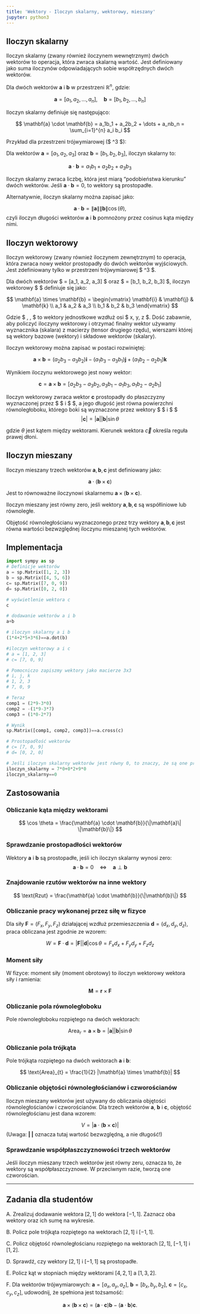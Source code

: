 ```yaml
---
title: 'Wektory - Iloczyn skalarny, wektorowy, mieszany'
jupyter: python3
---
```





## Iloczyn skalarny

Iloczyn skalarny (zwany również iloczynem wewnętrznym) dwóch wektorów to operacja, która zwraca skalarną wartość. Jest definiowany jako suma iloczynów odpowiadających sobie współrzędnych dwóch wektorów.

Dla dwóch wektorów $\mathbf{a}$ i $\mathbf{b}$ w przestrzeni $\mathbb{R}^n$, gdzie:

$$
\mathbf{a} = [a_1, a_2, \dots, a_n], \quad \mathbf{b} = [b_1, b_2, \dots, b_n]
$$

Iloczyn skalarny definiuje się następująco:

$$
\mathbf{a} \cdot \mathbf{b} = a_1b_1 + a_2b_2 + \dots + a_nb_n = \sum_{i=1}^{n} a_i b_i
$$

Przykład dla przestrzeni trójwymiarowej ($ \mathbb{R}^3 $):

Dla wektorów $\mathbf{a} = [a_1, a_2, a_3]$ oraz $\mathbf{b} = [b_1, b_2, b_3]$, iloczyn skalarny to:

$$ 
\mathbf{a} \cdot \mathbf{b} = a_1b_1 + a_2b_2 + a_3b_3
$$

Iloczyn skalarny zwraca liczbę, która jest miarą "podobieństwa kierunku" dwóch wektorów. Jeśli $\mathbf{a} \cdot \mathbf{b} = 0$, to wektory są prostopadłe.

Alternatywnie, iloczyn skalarny można zapisać jako:

$$
\mathbf{a} \cdot \mathbf{b} = \|\mathbf{a}\| \|\mathbf{b}\| \cos(\theta),
$$
czyli iloczyn długości wektorów $\mathbf{a}$ i $\mathbf{b}$ pomnożony przez cosinus kąta między nimi.

## Iloczyn wektorowy

Iloczyn wektorowy (zwany również iloczynem zewnętrznym) to operacja, która zwraca nowy wektor prostopadły do dwóch wektorów wyjściowych. Jest zdefiniowany tylko w przestrzeni trójwymiarowej $ \mathbb{R}^3 $.

Dla dwóch wektorów $ \mathbf{a} = [a_1, a_2, a_3] $ oraz $ \mathbf{b} = [b_1, b_2, b_3] $, iloczyn wektorowy $ \mathbf{a} \times \mathbf{b} $ definiuje się jako:

$$ \mathbf{a} \times \mathbf{b} =
\begin{vmatrix}
\mathbf{i} & \mathbf{j} & \mathbf{k} \\
a_1 & a_2 & a_3 \\
b_1 & b_2 & b_3
\end{vmatrix}
$$

Gdzie $ \mathbf{i}, \mathbf{j}, \mathbf{k} $ to wektory jednostkowe wzdłuż osi $ x, y, z $. Dość zabawnie, aby policzyć iloczyny wektorowy i otrzymać finalny wektor używamy wyznacznika (skalara) z macierzy (tensor drugiego rzędu), wierszami której są wektory bazowe (wektory) i składowe wektorów (skalary).

Iloczyn wektorowy można zapisać w postaci rozwiniętej:

$$ \mathbf{a} \times \mathbf{b} = \left( a_2b_3 - a_3b_2 \right)\mathbf{i} - \left( a_1b_3 - a_3b_1 \right)\mathbf{j} + \left( a_1b_2 - a_2b_1 \right)\mathbf{k} $$

Wynikiem iloczynu wektorowego jest nowy wektor:

$$ \mathbf{c} = \mathbf{a} \times \mathbf{b} = [a_2b_3 - a_3b_2, a_3b_1 - a_1b_3, a_1b_2 - a_2b_1] $$

Iloczyn wektorowy zwraca wektor $\mathbf{c}$ prostopadły do płaszczyzny wyznaczonej przez $ \mathbf{a} $ i $ \mathbf{b} $, a jego długość jest równa powierzchni równoległoboku, którego boki są wyznaczone przez wektory $ \mathbf{a} $ i $ \mathbf{b} $
$$
|\mathbf{c}| = |\mathbf{a}| |\mathbf{b}| \sin \theta
$$

gdzie $\theta$ jest kątem między wektorami. Kierunek wektora $\vec{c}$ określa reguła prawej dłoni.

## Iloczyn mieszany

Iloczyn mieszany trzech wektorów $\mathbf{a}, \mathbf{b}, \mathbf{c}$ jest definiowany jako:

$$
\mathbf{a} \cdot \left( \mathbf{b} \times \mathbf{c} \right)
$$

Jest to równoważne iloczynowi skalarnemu $\mathbf{a} \times \left( \mathbf{b} \times \mathbf{c} \right)$.

Iloczyn mieszany jest równy zero, jeśli wektory $\mathbf{a}, \mathbf{b}, \mathbf{c}$ są współliniowe lub równoległe.

Objętość równoległościanu wyznaczonego przez trzy wektory $\mathbf{a}, \mathbf{b}, \mathbf{c}$ jest równa wartości bezwzględnej iloczynu mieszanej tych wektorów.

## Implementacja

```python
import sympy as sp 
# Definicje wektorów
a = sp.Matrix([1, 2, 3])
b = sp.Matrix([4, 5, 6])
c= sp.Matrix([7, 0, 9])
d= sp.Matrix([0, 2, 0])
```

```python
# wyświetlenie wektora c
c
```

```python
# dodawanie wektorów a i b
a+b
```

```python
# iloczyn skalarny a i b
(1*4+2*5+3*6)==a.dot(b)
```

```python
#iloczyn wektorowy a i c
# a = [1, 2, 3]
# c= [7, 0, 9]

# Pomocniczo zapiszmy wektory jako macierze 3x3
# i, j, k
# 1, 2, 3
# 7, 0, 9

# Teraz
comp1 = (2*9-3*0)
comp2 = -(1*9-3*7)
comp3 = (1*0-2*7)

# Wynik
sp.Matrix([comp1, comp2, comp3])==a.cross(c)
```

```python
# Prostopadłość wektorów
# c= [7, 0, 9]
# d= [0, 2, 0]

# Jeśli iloczyn skalarny wektorów jest równy 0, to znaczy, że są one prostopadłe
iloczyn_skalarny = 7*0+0*2+9*0
iloczyn_skalarny==0
```

## Zastosowania

### Obliczanie kąta między wektorami

$$
\cos \theta = \frac{\mathbf{a} \cdot \mathbf{b}}{\|\mathbf{a}\| \|\mathbf{b}\|}
$$

### Sprawdzanie prostopadłości wektorów

Wektory $\mathbf{a}$ i $\mathbf{b}$ są prostopadłe, jeśli ich iloczyn skalarny wynosi zero:
$$
\mathbf{a} \cdot \mathbf{b} = 0 
\quad \Leftrightarrow \quad
 \mathbf{a} \perp \mathbf{b}
$$

### Znajdowanie rzutów wektorów na inne wektory

$$
\text{Rzut} = \frac{\mathbf{a} \cdot \mathbf{b}}{\|\mathbf{b}\|}
$$

### Obliczanie pracy wykonanej przez siłę w fizyce

Dla siły $\mathbf{F} = (F_x, F_y, F_z)$ działającej wzdłuż przemieszczenia $\mathbf{d} = (d_x, d_y, d_z)$, praca obliczana jest zgodnie ze wzorem:

$$
W = \mathbf{F} \cdot \mathbf{d} = |\mathbf{F}| |\mathbf{d}| \cos \theta = F_x d_x + F_y d_y + F_z d_z
$$

### Moment siły

W fizyce: moment siły (moment obrotowy) to iloczyn wektorowy wektora siły i ramienia:

$$
\mathbf{M} = \mathbf{r} \times \mathbf{F}
$$

### Obliczanie pola równoległoboku

Pole równoległoboku rozpiętego na dwóch wektorach:

$$
\text{Area}_{r} = \mathbf{a} \times \mathbf{b} = |\mathbf{a}| |\mathbf{b}| \sin \theta
$$

### Obliczanie pola trójkąta

Pole trójkąta rozpiętego na dwóch wektorach $\mathbf{a}$ i $\mathbf{b}$:

$$
\text{Area}_{t} = \frac{1}{2} |\mathbf{a} \times \mathbf{b}|
$$

### Obliczanie objętości równoległościanów i czworościanów

Iloczyn mieszany wektorów jest używany do obliczania objętości równoległościanów i czworościanów. Dla trzech wektorów **$\mathbf{a}$**, **$\mathbf{b}$** i **$\mathbf{c}$**, objętość równoległościanu jest dana wzorem:

$$
V = |\mathbf{a} \cdot (\mathbf{b} \times \mathbf{c})|
$$
(Uwaga: **| |** oznacza tutaj wartość bezwzględną, a nie długość!)

### Sprawdzanie współpłaszczyznowości trzech wektorów

Jeśli iloczyn mieszany trzech wektorów jest równy zeru, oznacza to, że wektory są współpłaszczyznowe. W przeciwnym razie, tworzą one czworościan.

---

## Zadania dla studentów

A. Zrealizuj dodawanie wektora $[2, 1]$ do wektora $[-1, 1]$. Zaznacz oba wektory oraz ich sumę na wykresie.

B. Policz pole trójkąta rozpiętego na wektorach $[2, 1]$ i $[-1, 1]$.

C. Policz objętość równoległościanu rozpiętego na wektorach $[2, 1]$, $[-1, 1]$ i $[1, 2]$.

D. Sprawdź, czy wektory $[2, 1]$ i $[-1, 1]$ są prostopadłe.

E. Policz kąt w stopniach między wektorami $[4,2,1]$ a $[1,3,2]$.

F. Dla wektorów trójwymiarowych: $\mathbf{a}=[a_x, a_y, a_z]$, $\mathbf{b}=[b_x, b_y, b_z]$, $\mathbf{c}=[c_x, c_y, c_z]$, udowodnij, że spełniona jest tożsamość: 

$$
\mathbf{a} \times (\mathbf{b} \times \mathbf{c}) = (\mathbf{a} \cdot \mathbf{c}) \mathbf{b} - (\mathbf{a} \cdot \mathbf{b}) \mathbf{c}.
$$


